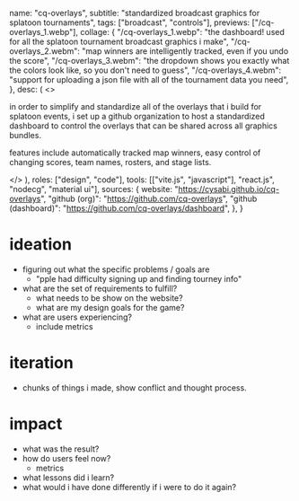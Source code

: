   name: "cq-overlays",
  subtitle: "standardized broadcast graphics for splatoon tournaments",
  tags: ["broadcast", "controls"],
  previews: ["/cq-overlays_1.webp"],
  collage: {
    "/cq-overlays_1.webp":
      "the dashboard! used for all the splatoon tournament broadcast graphics i make",
    "/cq-overlays_2.webm":
      "map winners are intelligently tracked, even if you undo the score",
    "/cq-overlays_3.webm":
      "the dropdown shows you exactly what the colors look like, so you don't need to guess",
    "/cq-overlays_4.webm":
      "support for uploading a json file with all of the tournament data you need",
  },
  desc: (
    <>
      <p>
        in order to simplify and standardize all of the overlays that i build
        for splatoon events, i set up a github organization to host a
        standardized dashboard to control the overlays that can be shared across
        all graphics bundles.
      </p>
      <p>
        features include automatically tracked map winners, easy control of
        changing scores, team names, rosters, and stage lists.
      </p>
    </>
  ),
  roles: ["design", "code"],
  tools: [["vite.js", "javascript"], "react.js", "nodecg", "material ui"],
  sources: {
    website: "https://cysabi.github.io/cq-overlays",
    "github (org)": "https://github.com/cq-overlays",
    "github (dashboard)": "https://github.com/cq-overlays/dashboard",
  },
}

# ideation

- figuring out what the specific problems / goals are
  - "pple had difficulty signing up and finding tourney info"
- what are the set of requirements to fulfill?
  - what needs to be show on the website?
  - what are my design goals for the game?
- what are users experiencing?
  - include metrics

# iteration

- chunks of things i made, show conflict and thought process.

# impact

- what was the result?
- how do users feel now?
  - metrics
- what lessons did i learn?
- what would i have done differently if i were to do it again?
